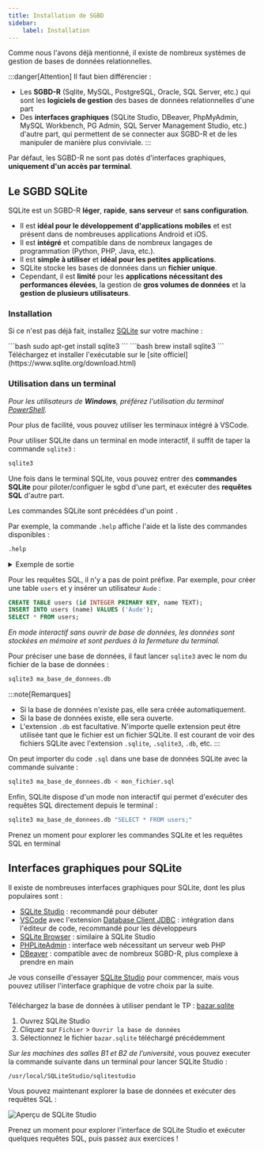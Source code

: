 ```yaml
---
title: Installation de SGBD
sidebar:
    label: Installation
---
```



<Slide title="Installation de SGBD">

Comme nous l'avons déjà mentionné, il existe de nombreux systèmes de gestion de bases de données relationnelles.

:::danger[Attention]
Il faut bien différencier :
* Les **SGBD-R** (Sqlite, MySQL, PostgreSQL, Oracle, SQL Server, etc.) qui sont les **logiciels de gestion** des bases de données relationnelles d'une part
* Des **interfaces graphiques** (SQLite Studio, DBeaver, PhpMyAdmin, MySQL Workbench, PG Admin, SQL Server Management Studio, etc.) d'autre part, qui permettent de se connecter aux SGBD-R et de les manipuler de manière plus conviviale.
:::

Par défaut, les SGBD-R ne sont pas dotés d'interfaces graphiques, **uniquement d'un accès par terminal**.

</Slide>
<Slide>

## Le SGBD SQLite

SQLite est un SGBD-R **léger**, **rapide**, **sans serveur** et **sans configuration**. 

* Il est **idéal pour le développement d'applications mobiles** et est présent dans de nombreuses applications Android et iOS.
* Il est **intégré** et compatible dans de nombreux langages de programmation (Python, PHP, Java, etc.).
* Il est **simple à utiliser** et **idéal pour les petites applications**.
* SQLite stocke les bases de données dans un **fichier unique**.
* Cependant, il est **limité** pour les **applications nécessitant des performances élevées**, la gestion de **gros volumes de données** et la **gestion de plusieurs utilisateurs**.

</Slide>
<Slide>

### Installation

Si ce n'est pas déjà fait, installez [SQLite](https://www.sqlite.org/index.html) sur votre machine :

<Tabs>
  <TabItem label="Linux">
    ```bash
    sudo apt-get install sqlite3
    ```
  </TabItem>
  <TabItem label="MacOS">
    ```bash
    brew install sqlite3
    ```
  </TabItem>
  <TabItem label="Windows">
    Téléchargez et installer l'exécutable sur le [site officiel](https://www.sqlite.org/download.html)
  </TabItem>
</Tabs>

</Slide>
<Slide>

### Utilisation dans un terminal

_Pour les utilisateurs de **Windows**, préférez l'utilisation du terminal [PowerShell](https://learn.microsoft.com/en-us/powershell/)._

Pour plus de facilité, vous pouvez utiliser les terminaux intégré à VSCode.

Pour utiliser SQLite dans un terminal en mode interactif, il suffit de taper la commande `sqlite3` :

```bash
sqlite3
```

</Slide>
<Slide title="Utilisation dans un terminal">

Une fois dans le terminal SQLite, vous pouvez entrer des **commandes SQLite** pour piloter/configuer le sgbd d'une part, et exécuter des **requêtes SQL** d'autre part.

Les commandes SQLite sont précédées d'un point `.`

Par exemple, la commande `.help` affiche l'aide et la liste des commandes disponibles : 

```sql
.help
```

<details>
<summary>Exemple de sortie</summary>

```bash
sqlite> .help

.archive ...             Manage SQL archives
.auth ON|OFF             Show authorizer callbacks
.backup ?DB? FILE        Backup DB (default "main") to FILE
.bail on|off             Stop after hitting an error.  Default OFF
.cd DIRECTORY            Change the working directory to DIRECTORY
.changes on|off          Show number of rows changed by SQL
.check GLOB              Fail if output since .testcase does not match
.clone NEWDB             Clone data into NEWDB from the existing database
.connection [close] [#]  Open or close an auxiliary database connection
.databases               List names and files of attached databases
.dbconfig ?op? ?val?     List or change sqlite3_db_config() options
.dbinfo ?DB?             Show status information about the database
.dump ?OBJECTS?          Render database content as SQL
.echo on|off             Turn command echo on or off
.eqp on|off|full|...     Enable or disable automatic EXPLAIN QUERY PLAN
.excel                   Display the output of next command in spreadsheet
.exit ?CODE?             Exit this program with return-code CODE
.expert                  EXPERIMENTAL. Suggest indexes for queries
.explain ?on|off|auto?   Change the EXPLAIN formatting mode.  Default: auto
.filectrl CMD ...        Run various sqlite3_file_control() operations
.fullschema ?--indent?   Show schema and the content of sqlite_stat tables
.headers on|off          Turn display of headers on or off
.help ?-all? ?PATTERN?   Show help text for PATTERN
.hex-rekey OLD NEW NEW   Change the encryption key using hexadecimal
.import FILE TABLE       Import data from FILE into TABLE
.import FILE TABLE       Import data from FILE into TABLE
.indexes ?TABLE?         Show names of indexes
.limit ?LIMIT? ?VAL?     Display or change the value of an SQLITE_LIMIT
.lint OPTIONS            Report potential schema issues.
.log FILE|on|off         Turn logging on or off.  FILE can be stderr/stdout
.mode MODE ?OPTIONS?     Set output mode
.nonce STRING            Suspend safe mode for one command if nonce matches
.nullvalue STRING        Use STRING in place of NULL values
.once ?OPTIONS? ?FILE?   Output for the next SQL command only to FILE
.open ?OPTIONS? ?FILE?   Close existing database and reopen FILE
.output ?FILE?           Send output to FILE or stdout if FILE is omitted
.parameter CMD ...       Manage SQL parameter bindings
.print STRING...         Print literal STRING
.progress N              Invoke progress handler after every N opcodes
.prompt MAIN CONTINUE    Replace the standard prompts
.quit                    Stop interpreting input stream, exit if primary.
.read FILE               Read input from FILE or command output
.recover                 Recover as much data as possible from corrupt db.
.rekey OLD NEW NEW     Change the encryption key
.restore ?DB? FILE       Restore content of DB (default "main") from FILE
.save ?OPTIONS? FILE     Write database to FILE (an alias for .backup ...)
.scanstats on|off|est    Turn sqlite3_stmt_scanstatus() metrics on or off
.schema ?PATTERN?        Show the CREATE statements matching PATTERN
.separator COL ?ROW?     Change the column and row separators
.session ?NAME? CMD ...  Create or control sessions
.sha3sum ...             Compute a SHA3 hash of database content
.shell CMD ARGS...       Run CMD ARGS... in a system shell
.show                    Show the current values for various settings
.stats ?ARG?             Show stats or turn stats on or off
.system CMD ARGS...      Run CMD ARGS... in a system shell
.tables ?TABLE?          List names of tables matching LIKE pattern TABLE
.text-rekey OLD NEW NEW  Change the encryption key using hexadecimal
.timeout MS              Try opening locked tables for MS milliseconds
.timer on|off            Turn SQL timer on or off
.trace ?OPTIONS?         Output each SQL statement as it is run
.version                 Show source, library and compiler versions
.vfsinfo ?AUX?           Information about the top-level VFS
.vfslist                 List all available VFSes
.vfsname ?AUX?           Print the name of the VFS stack
.width NUM1 NUM2 ...     Set minimum column widths for columnar output
```
</details>

</Slide>
<Slide title="Utilisation dans un terminal">

Pour les requêtes SQL, il n'y a pas de point préfixe. Par exemple, pour créer une table `users` et y insérer un utilisateur `Aude` :

```sql
CREATE TABLE users (id INTEGER PRIMARY KEY, name TEXT);
INSERT INTO users (name) VALUES ('Aude');
SELECT * FROM users;
```

_En mode interactif sans ouvrir de base de données, les données sont stockées en mémoire et sont perdues à la fermeture du terminal._

</Slide>
<Slide title="Utilisation dans un terminal">

Pour préciser une base de données, il faut lancer `sqlite3` avec le nom du fichier de la base de données :

```bash
sqlite3 ma_base_de_donnees.db
```

:::note[Remarques]
* Si la base de données n'existe pas, elle sera créée automatiquement.
* Si la base de données existe, elle sera ouverte.
* L'extension `.db` est facultative. N'importe quelle extension peut être utilisée tant que le fichier est un fichier SQLite. Il est courant de voir des fichiers SQLite avec l'extension `.sqlite`, `.sqlite3`, `.db`, etc.
:::

</Slide>
<Slide title="Utilisation dans un terminal">

On peut importer du code `.sql` dans une base de données SQLite avec la commande suivante :

```bash
sqlite3 ma_base_de_donnees.db < mon_fichier.sql
```

</Slide>
<Slide title="Utilisation dans un terminal">

Enfin, SQLite dispose d'un mode non interactif qui permet d'exécuter des requêtes SQL directement depuis le terminal :

```bash
sqlite3 ma_base_de_donnees.db "SELECT * FROM users;"
```
Prenez un moment pour explorer les commandes SQLite et les requêtes SQL en terminal

</Slide>
<Slide>

## Interfaces graphiques pour SQLite

Il existe de nombreuses interfaces graphiques pour SQLite, dont les plus populaires sont :

* [SQLite Studio](https://sqlitestudio.pl/) : recommandé pour débuter
* [VSCode](https://code.visualstudio.com/) avec l'extension [Database Client JDBC](https://marketplace.visualstudio.com/items?itemName=cweijan.dbclient-jdbc) : intégration dans l'éditeur de code, recommandé pour les développeurs
* [SQLite Browser](https://sqlitebrowser.org/) : similaire à SQLite Studio
* [PHPLiteAdmin](https://www.phpliteadmin.org/) : interface web nécessitant un serveur web PHP
* [DBeaver](https://dbeaver.io/) : compatible avec de nombreux SGBD-R, plus complexe à prendre en main


Je vous conseille d'essayer [SQLite Studio](https://sqlitestudio.pl/) pour commencer, mais vous pouvez utiliser l'interface graphique de votre choix par la suite.

</Slide>
<Slide>

### 

Téléchargez la base de données à utiliser pendant le TP : [bazar.sqlite](/bdd/public/sample/bazar.sqlite)

1. Ouvrez SQLite Studio
2. Cliquez sur `Fichier` > `Ouvrir la base de données`
3. Sélectionnez le fichier `bazar.sqlite` téléchargé précédemment

_Sur les machines des salles B1 et B2 de l’université_, vous pouvez executer la commande suivante dans un terminal pour lancer SQLite Studio : 

```bash
/usr/local/SQLiteStudio/sqlitestudio
```

</Slide>
<Slide title="SQLite Studio">

Vous pouvez maintenant explorer la base de données et exécuter des requêtes SQL :

![Aperçu de SQLite Studio](01-installation-01-SQLite-Studio.png)

Prenez un moment pour explorer l'interface de SQLite Studio et exécuter quelques requêtes SQL, puis passez aux exercices !

</Slide>
